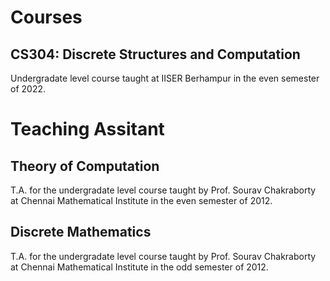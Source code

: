 # Courses

:::{.callout-important icon="false"}
# **CS304: Discrete Structures and Computation**
Undergradate level course taught at IISER Berhampur in the even semester of 2022.
:::

# Teaching Assitant
:::{.callout-note icon="false"}
# **Theory of Computation**
T.A. for the undergradate level course taught by Prof. Sourav Chakraborty at Chennai Mathematical Institute in the even semester of 2012.
:::

:::{.callout-note icon="false"}
# **Discrete Mathematics**
T.A. for the undergradate level course taught by Prof. Sourav Chakraborty at Chennai Mathematical Institute in the odd semester of 2012.
:::